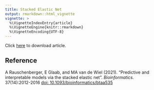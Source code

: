 ```yaml
---
title: Stacked Elastic Net
output: rmarkdown::html_vignette
vignette: >
  %\VignetteIndexEntry{article}
  %\VignetteEngine{knitr::rmarkdown}
  %\VignetteEncoding{UTF-8}
---
```


Click [here](https://academic.oup.com/bioinformatics/pdf-lookup/doi/10.1093/bioinformatics/btaa535) to download article.

<div>
<object data="https://academic.oup.com/bioinformatics/pdf-lookup/doi/10.1093/bioinformatics/btaa535" type="application/pdf" width="100%" height="500px">
</object>
</div>

## Reference

A Rauschenberger, E Glaab, and MA van de Wiel (2021).
"Predictive and interpretable models via the stacked elastic net".
*Bioinformatics.* 37(14):2012-2016 [doi: 10.1093/bioinformatics/btaa535](https://doi.org/10.1093/bioinformatics/btaa535)
